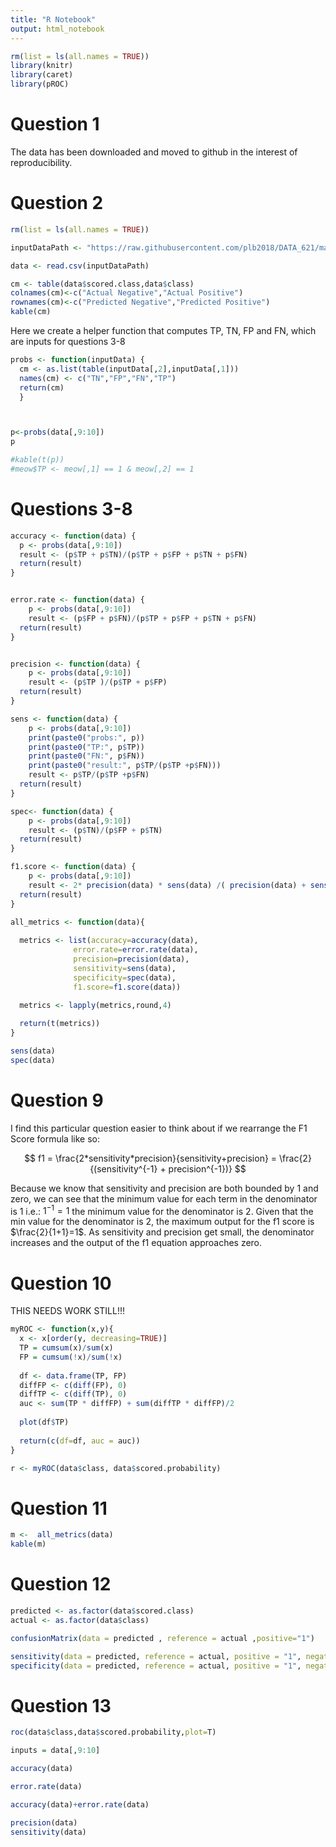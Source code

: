 ---
title: "R Notebook"
output: html_notebook
---


```{r}
rm(list = ls(all.names = TRUE)) 
library(knitr)
library(caret)
library(pROC)

```
# Question 1

The data has been downloaded and moved to github in the interest of reproducibility.

# Question 2

```{r}
rm(list = ls(all.names = TRUE)) 

inputDataPath <- "https://raw.githubusercontent.com/plb2018/DATA_621/master/HW2/classification-output-data.csv"

data <- read.csv(inputDataPath)
```

```{r}
cm <- table(data$scored.class,data$class)
colnames(cm)<-c("Actual Negative","Actual Positive")
rownames(cm)<-c("Predicted Negative","Predicted Positive")
kable(cm)

```

Here we create a helper function that computes TP, TN, FP and FN, which are inputs for questions 3-8

```{r}

probs <- function(inputData) {
  cm <- as.list(table(inputData[,2],inputData[,1]))
  names(cm) <- c("TN","FP","FN","TP")
  return(cm)
  }



p<-probs(data[,9:10])
p

#kable(t(p))
#meow$TP <- meow[,1] == 1 & meow[,2] == 1

```

# Questions 3-8

```{r}

accuracy <- function(data) {
  p <- probs(data[,9:10])
  result <- (p$TP + p$TN)/(p$TP + p$FP + p$TN + p$FN)
  return(result)
}


error.rate <- function(data) {
    p <- probs(data[,9:10])
    result <- (p$FP + p$FN)/(p$TP + p$FP + p$TN + p$FN)
  return(result)
}


precision <- function(data) {
    p <- probs(data[,9:10])
    result <- (p$TP )/(p$TP + p$FP)
  return(result)
}

sens <- function(data) {
    p <- probs(data[,9:10])
    print(paste0("probs:", p))
    print(paste0("TP:", p$TP))
    print(paste0("FN:", p$FN))
    print(paste0("result:", p$TP/(p$TP +p$FN)))
    result <- p$TP/(p$TP +p$FN)
  return(result)
}

spec<- function(data) {
    p <- probs(data[,9:10])
    result <- (p$TN)/(p$FP + p$TN)
  return(result)
}

f1.score <- function(data) {
    p <- probs(data[,9:10])
    result <- 2* precision(data) * sens(data) /( precision(data) + sens(data))
  return(result)
}

all_metrics <- function(data){
    
  metrics <- list(accuracy=accuracy(data),
              error.rate=error.rate(data),
              precision=precision(data),
              sensitivity=sens(data),
              specificity=spec(data),
              f1.score=f1.score(data))

  metrics <- lapply(metrics,round,4)
  
  return(t(metrics)) 
} 

sens(data)
spec(data)

```


# Question 9

I find this particular question easier to think about if we rearrange the F1 Score formula like so:


$$
f1 = \frac{2*sensitivity*precision}{sensitivity+precision} = \frac{2}{(sensitivity^{-1} + precision^{-1})}
$$

Because we know that sensitivity and precision are both bounded by 1 and zero, we can see that the minimum value for each term in the denominator is 1 i.e.: $1^{-1} = 1$ the minimum value for the denominator is 2.  Given that the min value for the denominator is 2, the maximum output for the f1 score is $\frac{2}{1+1}=1$.  As sensitivity and precision get small, the denominator increases and the output of the f1 equation approaches zero.


# Question 10

THIS NEEDS WORK STILL!!!

```{r}

myROC <- function(x,y){
  x <- x[order(y, decreasing=TRUE)]
  TP = cumsum(x)/sum(x)
  FP = cumsum(!x)/sum(!x)
  
  df <- data.frame(TP, FP)
  diffFP <- c(diff(FP), 0)
  diffTP <- c(diff(TP), 0)
  auc <- sum(TP * diffFP) + sum(diffTP * diffFP)/2
  
  plot(df$TP)
  
  return(c(df=df, auc = auc))
}

r <- myROC(data$class, data$scored.probability)


```

# Question 11

```{r}
m <-  all_metrics(data)
kable(m)
```

# Question 12

```{r}

predicted <- as.factor(data$scored.class)
actual <- as.factor(data$class)

confusionMatrix(data = predicted , reference = actual ,positive="1")

sensitivity(data = predicted, reference = actual, positive = "1", negative = "0")
specificity(data = predicted, reference = actual, positive = "1", negative = "0")


```

# Question 13


 
```{r}

roc(data$class,data$scored.probability,plot=T)

```



```{r}

inputs = data[,9:10]

accuracy(data)

error.rate(data)

accuracy(data)+error.rate(data)

precision(data)
sensitivity(data)


```
